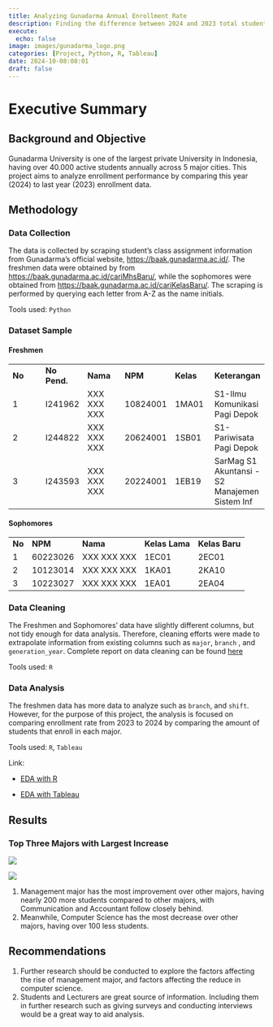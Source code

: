 ```yaml
---
title: Analyzing Gunadarma Annual Enrollment Rate
description: Finding the difference between 2024 and 2023 total students
execute: 
  echo: false
image: images/gunadarma_logo.png
categories: [Project, Python, R, Tableau]
date: 2024-10-08:08:01
draft: false
---
```


# Executive Summary

## Background and Objective

Gunadarma University is one of the largest private University in Indonesia, having over 40.000 active students annually across 5 major cities. This project aims to analyze enrollment performance by comparing this year (2024) to last year (2023) enrollment data.

## Methodology

### Data Collection

The data is collected by scraping student's class assignment information from Gunadarma's official website, [https://baak.gunadarma.ac.id/](https://baak.gunadarma.ac.id/#). The freshmen data were obtained by from <https://baak.gunadarma.ac.id/cariMhsBaru/>, while the sophomores were obtained from <https://baak.gunadarma.ac.id/cariKelasBaru/>. The scraping is performed by querying each letter from A-Z as the name initials.

Tools used: `Python`

### Dataset Sample

#### Freshmen

|        |              |             |          |           |                                               |
|------------|------------|------------|------------|------------|------------|
| **No** | **No Pend.** | **Nama**    | **NPM**  | **Kelas** | **Keterangan**                                |
| 1      | I241962      | XXX XXX XXX | 10824001 | 1MA01     | S1-Ilmu Komunikasi Pagi Depok                 |
| 2      | I244822      | XXX XXX XXX | 20624001 | 1SB01     | S1-Pariwisata Pagi Depok                      |
| 3      | I243593      | XXX XXX XXX | 20224001 | 1EB19     | SarMag S1 Akuntansi - S2 Manajemen Sistem Inf |

#### Sophomores

|        |          |             |                |                |
|--------|----------|-------------|----------------|----------------|
| **No** | **NPM**  | **Nama**    | **Kelas Lama** | **Kelas Baru** |
| 1      | 60223026 | XXX XXX XXX | 1EC01          | 2EC01          |
| 2      | 10123014 | XXX XXX XXX | 1KA01          | 2KA10          |
| 3      | 10223027 | XXX XXX XXX | 1EA01          | 2EA04          |

### Data Cleaning

The Freshmen and Sophomores' data have slightly different columns, but not tidy enough for data analysis. Therefore, cleaning efforts were made to extrapolate information from existing columns such as `major`, `branch` , and `generation_year`. Complete report on data cleaning can be found [here](clean_R.html)

Tools used: `R`

### Data Analysis

The freshmen data has more data to analyze such as `branch`, and `shift`. However, for the purpose of this project, the analysis is focused on comparing enrollment rate from 2023 to 2024 by comparing the amount of students that enroll in each major.

Tools used: `R`, `Tableau`

Link:

-   [EDA with R](EDA_R.html)

-   [EDA with Tableau](https://public.tableau.com/app/profile/navarchus/viz/Gunadarma2023-2024Enrollment/Major)

## Results

### Top Three Majors with Largest Increase

![](images/clipboard-771025618.png)

![](images/clipboard-2742344892.png)

1.  Management major has the most improvement over other majors, having nearly 200 more students compared to other majors, with Communication and Accountant follow closely behind.
2.  Meanwhile, Computer Science has the most decrease over other majors, having over 100 less students.

## Recommendations

1.  Further research should be conducted to explore the factors affecting the rise of management major, and factors affecting the reduce in computer science.
2.  Students and Lecturers are great source of information. Including them in further research such as giving surveys and conducting interviews would be a great way to aid analysis.
